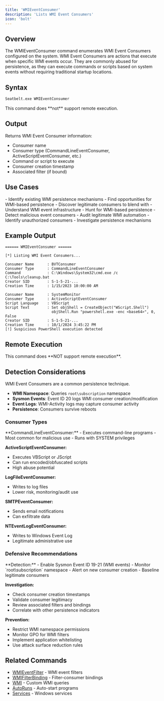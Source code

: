 ```yaml
---
title: 'WMIEventConsumer'
description: 'Lists WMI Event Consumers'
icon: 'bolt'
---
```


## Overview

The WMIEventConsumer command enumerates WMI Event Consumers configured on the system. WMI Event Consumers are actions that execute when specific WMI events occur. They are commonly abused for persistence, as they can execute commands or scripts based on system events without requiring traditional startup locations.

## Syntax

```bash
Seatbelt.exe WMIEventConsumer
```

<Note>
This command does **not** support remote execution.
</Note>

## Output

Returns WMI Event Consumer information:
- Consumer name
- Consumer type (CommandLineEventConsumer, ActiveScriptEventConsumer, etc.)
- Command or script to execute
- Consumer creation timestamp
- Associated filter (if bound)

## Use Cases

<Tabs>
  <Tab title="Red Team">
    - Identify existing WMI persistence mechanisms
    - Find opportunities for WMI-based persistence
    - Discover legitimate consumers to blend with
    - Understand WMI event infrastructure
  </Tab>
  <Tab title="Blue Team">
    - Hunt for WMI-based persistence
    - Detect malicious event consumers
    - Audit legitimate WMI automation
    - Identify unauthorized consumers
    - Investigate persistence mechanisms
  </Tab>
</Tabs>

## Example Output

```
====== WMIEventConsumer ======

[*] Listing WMI Event Consumers...

Consumer Name      : BVTConsumer
Consumer Type      : CommandLineEventConsumer
Command            : C:\Windows\System32\cmd.exe /c C:\Tools\cleanup.bat
Creator SID        : S-1-5-21-...
Creation Time      : 1/15/2023 10:00:00 AM

Consumer Name      : SystemMonitor
Consumer Type      : ActiveScriptEventConsumer
Script Language    : VBScript
Script Text        : Set objShell = CreateObject("WScript.Shell")
                     objShell.Run "powershell.exe -enc <base64>", 0, False
Creator SID        : S-1-5-21-...
Creation Time      : 10/1/2024 3:45:22 PM
[!] Suspicious PowerShell execution detected
```

## Remote Execution

<Warning>
This command does **NOT support remote execution**.
</Warning>

## Detection Considerations

<Warning>
WMI Event Consumers are a common persistence technique.
</Warning>

- **WMI Namespace**: Queries `root\subscription` namespace
- **Sysmon Events**: Event ID 20 logs WMI consumer creation/modification
- **Event Logs**: WMI-Activity logs may capture consumer activity
- **Persistence**: Consumers survive reboots

### Consumer Types

<Accordion title="WMI Event Consumer Types">
**CommandLineEventConsumer:**
- Executes command-line programs
- Most common for malicious use
- Runs with SYSTEM privileges

**ActiveScriptEventConsumer:**
- Executes VBScript or JScript
- Can run encoded/obfuscated scripts
- High abuse potential

**LogFileEventConsumer:**
- Writes to log files
- Lower risk, monitoring/audit use

**SMTPEventConsumer:**
- Sends email notifications
- Can exfiltrate data

**NTEventLogEventConsumer:**
- Writes to Windows Event Log
- Legitimate administrative use
</Accordion>

### Defensive Recommendations

<Accordion title="Detection and Response">
**Detection:**
- Enable Sysmon Event ID 19-21 (WMI events)
- Monitor `root\subscription` namespace
- Alert on new consumer creation
- Baseline legitimate consumers

**Investigation:**
- Check consumer creation timestamps
- Validate consumer legitimacy
- Review associated filters and bindings
- Correlate with other persistence indicators

**Prevention:**
- Restrict WMI namespace permissions
- Monitor GPO for WMI filters
- Implement application whitelisting
- Use attack surface reduction rules
</Accordion>

## Related Commands

- [WMIEventFilter](/commands/wmieventfilter) - WMI event filters
- [WMIFilterBinding](/commands/wmifilterbinding) - Filter-consumer bindings
- [WMI](/commands/wmi) - Custom WMI queries
- [AutoRuns](/commands/autoruns) - Auto-start programs
- [Services](/commands/services) - Windows services
